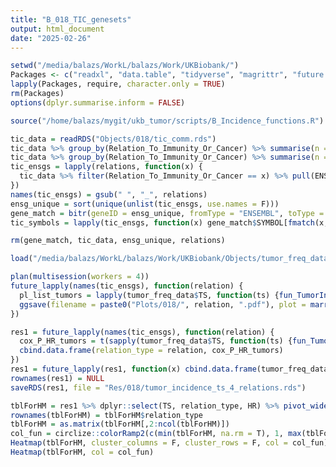```yaml
---
title: "B_018_TIC_genesets"
output: html_document
date: "2025-02-26"
---
```


```r
setwd("/media/balazs/WorkL/balazs/Work/UKBiobank/")
Packages <- c("readxl", "data.table", "tidyverse", "magrittr", "future.apply", "fastmatch", "clusterProfiler", "org.Hs.eg.db", "Rfast", "hgnc", "gridExtra", "ggpubr", "ComplexHeatmap")
lapply(Packages, require, character.only = TRUE)
rm(Packages)
options(dplyr.summarise.inform = FALSE)

source("/home/balazs/mygit/ukb_tumor/scripts/B_Incidence_functions.R")
```

```r
tic_data = readRDS("Objects/018/tic_comm.rds")
tic_data %>% group_by(Relation_To_Immunity_Or_Cancer) %>% summarise(n = n()) %>% View()
tic_data %>% group_by(Relation_To_Immunity_Or_Cancer) %>% summarise(n = n()) %>% arrange(desc(n)) %>% dplyr::slice(1:4) %>% pull(Relation_To_Immunity_Or_Cancer) -> relations
tic_ensgs = lapply(relations, function(x) {
  tic_data %>% filter(Relation_To_Immunity_Or_Cancer == x) %>% pull(ENSMB) %>% grep("ENSG", ., value = T) %>% strsplit(., ",") %>% unlist() %>% unique() %>% sort()
})
names(tic_ensgs) = gsub(" ", "_", relations)
ensg_unique = sort(unique(unlist(tic_ensgs, use.names = F)))
gene_match = bitr(geneID = ensg_unique, fromType = "ENSEMBL", toType = "SYMBOL", OrgDb = "org.Hs.eg.db")
tic_symbols = lapply(tic_ensgs, function(x) gene_match$SYMBOL[fmatch(x, gene_match$ENSEMBL)])

rm(gene_match, tic_data, ensg_unique, relations)
```

```r
load("/media/balazs/WorkL/balazs/Work/UKBiobank/Objects/tumor_freq_data")

plan(multisession(workers = 4))
future_lapply(names(tic_ensgs), function(relation) {
  pl_list_tumors = lapply(tumor_freq_data$TS, function(ts) {fun_TumorIncForestPlot(tumor = strsplit(ts, "_")[[1]][1], gender = strsplit(ts, "_")[[1]][2], geneset = tic_ensgs[[relation]])})
  ggsave(filename = paste0("Plots/018/", relation, ".pdf"), plot = marrangeGrob(pl_list_tumors, nrow=1, ncol=1), width = 21, height = 21)
})

res1 = future_lapply(names(tic_ensgs), function(relation) {
  cox_P_HR_tumors = t(sapply(tumor_freq_data$TS, function(ts) {fun_TumorIncCoxModel(tumor = strsplit(ts, "_")[[1]][1], gender = strsplit(ts, "_")[[1]][2], geneset = tic_ensgs[[relation]])}))
  cbind.data.frame(relation_type = relation, cox_P_HR_tumors)
})
res1 = future_lapply(res1, function(x) cbind.data.frame(tumor_freq_data, x)) %>% bind_rows()
rownames(res1) = NULL
saveRDS(res1, file = "Res/018/tumor_incidence_ts_4_relations.rds")

tblForHM = res1 %>% dplyr::select(TS, relation_type, HR) %>% pivot_wider(id_cols = relation_type, names_from = TS, values_from = HR) %>% as.data.frame()
rownames(tblForHM) = tblForHM$relation_type
tblForHM = as.matrix(tblForHM[,2:ncol(tblForHM)])
col_fun = circlize::colorRamp2(c(min(tblForHM, na.rm = T), 1, max(tblForHM, na.rm = T)), c("green", "white", "red"))
Heatmap(tblForHM, cluster_columns = F, cluster_rows = F, col = col_fun)
Heatmap(tblForHM, col = col_fun)


```

